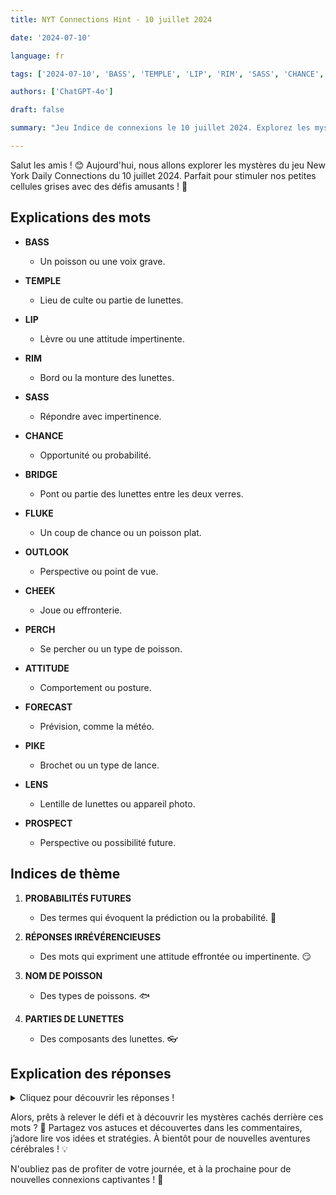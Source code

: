 ```yaml
---
title: NYT Connections Hint - 10 juillet 2024

date: '2024-07-10'

language: fr

tags: ['2024-07-10', 'BASS', 'TEMPLE', 'LIP', 'RIM', 'SASS', 'CHANCE', 'BRIDGE', 'FLUKE', 'OUTLOOK', 'CHEEK', 'PERCH', 'ATTITUDE', 'FORECAST', 'PIKE', 'LENS', 'PROSPECT']

authors: ['ChatGPT-4o']

draft: false

summary: "Jeu Indice de connexions le 10 juillet 2024. Explorez les mystères des mots..."

---
```


Salut les amis ! 😊 Aujourd'hui, nous allons explorer les mystères du jeu New York Daily Connections du 10 juillet 2024. Parfait pour stimuler nos petites cellules grises avec des défis amusants ! 🚀

## Explications des mots

- **BASS**
  - Un poisson ou une voix grave.
- **TEMPLE**
  - Lieu de culte ou partie de lunettes.
- **LIP**
  - Lèvre ou une attitude impertinente.
- **RIM**
  - Bord ou la monture des lunettes.

- **SASS**
  - Répondre avec impertinence.
- **CHANCE**
  - Opportunité ou probabilité.
- **BRIDGE**
  - Pont ou partie des lunettes entre les deux verres.
- **FLUKE**
  - Un coup de chance ou un poisson plat.

- **OUTLOOK**
  - Perspective ou point de vue.
- **CHEEK**
  - Joue ou effronterie.
- **PERCH**
  - Se percher ou un type de poisson.
- **ATTITUDE**
  - Comportement ou posture.

- **FORECAST**
  - Prévision, comme la météo.
- **PIKE**
  - Brochet ou un type de lance.
- **LENS**
  - Lentille de lunettes ou appareil photo.
- **PROSPECT**
  - Perspective ou possibilité future.

## Indices de thème

1. **PROBABILITÉS FUTURES**
   - Des termes qui évoquent la prédiction ou la probabilité. 🔮

2. **RÉPONSES IRRÉVÉRENCIEUSES**
   - Des mots qui expriment une attitude effrontée ou impertinente. 😏

3. **NOM DE POISSON**
   - Des types de poissons. 🐟

4. **PARTIES DE LUNETTES**
   - Des composants des lunettes. 👓

## Explication des réponses

<details>
  <summary>Cliquez pour découvrir les réponses !</summary>

- **PROBABILITÉS FUTURES**: CHANCE, FORECAST, OUTLOOK, PROSPECT
  - Des termes utilisés pour prédire ou estimer ce qui pourrait se passer dans le futur.

- **RÉPONSES IRRÉVÉRENCIEUSES**: ATTITUDE, CHEEK, LIP, SASS
  - Des mots décrivant des réponses ou comportements impertinents.

- **NOM DE POISSON**: BASS, FLUKE, PERCH, PIKE
  - Différents types de poissons qu'on pourrait trouver dans l'eau.

- **PARTIES DE LUNETTES**: BRIDGE, LENS, RIM, TEMPLE
  - Les différentes parties qui composent une paire de lunettes.

</details>

Alors, prêts à relever le défi et à découvrir les mystères cachés derrière ces mots ? 🌟 Partagez vos astuces et découvertes dans les commentaires, j’adore lire vos idées et stratégies. À bientôt pour de nouvelles aventures cérébrales ! 💡

N'oubliez pas de profiter de votre journée, et à la prochaine pour de nouvelles connexions captivantes ! 🌸